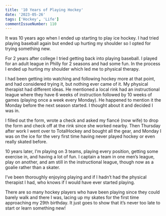 ```yaml
---
title: '10 Years of Playing Hockey'
date: '2023-05-26'
tags: ['Hockey', 'Life']
commentIssueNumber: 110
---
```


It was 10 years ago when I ended up starting to play ice hockey. I had tried playing baseball again but ended up hurting my shoulder so I opted for trying something new.

For 2 years after college I tried getting back into playing baseball. I played for an adult league in Philly for 2 seasons and had some fun. In the process I ended up hurting my shoulder which led me to physical therapy.

I had been getting into watching and following hockey more at that point, and had considered trying it, but nothing ever came of it. My physical therapist had different ideas. He mentioned a local rink had an instructional league where they have 6 weeks of instruction followed by 10 weeks of games (playing once a week every Monday). He happened to mention it the Monday before the next season started. I thought about it and decided I was in.

I filled out the form, wrote a check and asked my fiancé (now wife) to drop the form and check off at the rink since she worked nearby. Then Thursday after work I went over to TotalHockey and bought all the gear, and Monday I was on the ice for the very first time having never played hockey or even really skated before.

10 years later, I’m playing on 3 teams, playing every position, getting some exercise in, and having a lot of fun. I captain a team in one men’s league, play on another, and am still in the instructional league, though now as a goalie rather than a skater.

I’ve been thoroughly enjoying playing and if I hadn’t had the physical therapist I had, who knows if I would have ever started playing.

There are so many hockey players who have been playing since they could barely walk and there I was, lacing up my skates for the first time approaching my 29th birthday. It just goes to show that it’s never too late to start or learn something new!